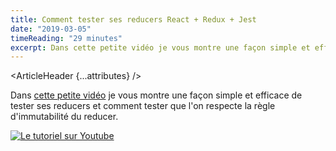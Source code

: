 ```yaml
---
title: Comment tester ses reducers React + Redux + Jest
date: "2019-03-05"
timeReading: "29 minutes"
excerpt: Dans cette petite vidéo je vous montre une façon simple et efficace de tester ses reducers et comment tester que l'on respecte la règle d'immutabilité du reducer.
---
```



<ArticleHeader {...attributes} />

<div className="article-content">

Dans [cette petite vidéo](https://youtu.be/tYv7OQxnZzc) je vous montre une façon simple et efficace de tester ses reducers et comment tester que l'on respecte la règle d'immutabilité du reducer.

[![Le tutoriel sur Youtube](https://img.youtube.com/vi/tYv7OQxnZzc/0.jpg)](https://youtu.be/tYv7OQxnZzc)

</div>
